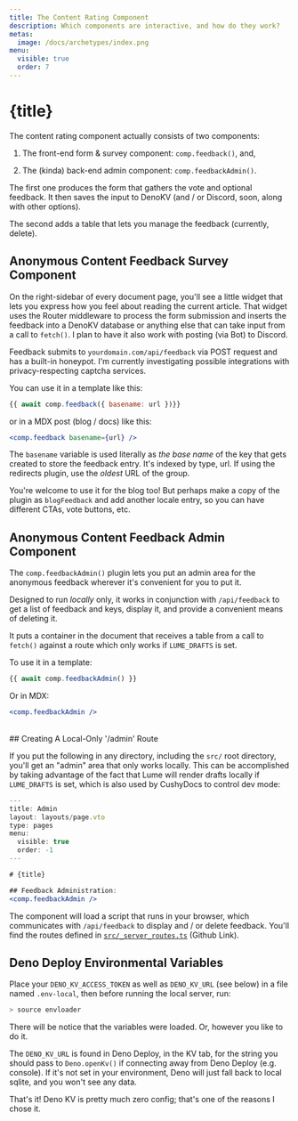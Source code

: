 ```yaml
---
title: The Content Rating Component
description: Which components are interactive, and how do they work?
metas:
  image: /docs/archetypes/index.png
menu:
  visible: true
  order: 7
---
```


# {title}

The content rating component actually consists of two components:

 1. The front-end form & survey component: `comp.feedback()`, and, 
 
 2. The (kinda) back-end admin component: `comp.feedbackAdmin()`. 

The first one produces the form that gathers the vote and optional 
feedback. It then saves the input to DenoKV (and / or Discord, soon,
along with other options).

The second adds a table that lets you manage the feedback (currently, 
delete).

## Anonymous Content Feedback Survey Component

On the right-sidebar of every document page, you'll see a little widget
that lets you express how you feel about reading the current article. That 
widget uses the Router middleware to process the form submission and inserts 
the feedback into a DenoKV database or anything else that can take input from 
a call to `fetch()`. I plan to have it also work with posting (via Bot) to 
Discord. 

Feedback submits to `yourdomain.com/api/feedback` via POST request and has a 
built-in honeypot. I'm currently investigating possible integrations
with privacy-respecting captcha services.

You can use it in a template like this:

```js
{{ await comp.feedback({ basename: url })}}
```
or in a MDX post (blog / docs) like this:

```jsx
<comp.feedback basename={url} />
```

The `basename` variable is used literally as _the base name_ of the key
that gets created to store the feedback entry. It's indexed by type, 
url. If using the redirects plugin, use the _oldest_ URL of the
group.

You're welcome to use it for the blog too! But perhaps make a copy of 
the plugin as `blogFeedback` and add another locale entry, so you can
have different CTAs, vote buttons, etc. 

## Anonymous Content Feedback Admin Component

The `comp.feedbackAdmin()` plugin lets you put an admin area for the 
anonymous feedback wherever it's convenient for you to put it. 

Designed to run _locally_ only, it works in conjunction with `/api/feedback` 
to get a list of feedback and keys, display it, and provide a convenient means
of deleting it.

It puts a container in the document that receives a table from a 
call to `fetch()` against a route which only works if `LUME_DRAFTS`
is set.

To use it in a template:

```js
{{ await comp.feedbackAdmin() }}
```

Or in MDX:

```jsx
<comp.feedbackAdmin />
```

<br />
## Creating A Local-Only '/admin' Route

If you put the following in any directory, including the `src/` root directory,
you'll get an "admin" area that only works locally. This can be accomplished by
taking advantage of the fact that Lume will render drafts locally if `LUME_DRAFTS`
is set, which is also used by CushyDocs to control dev mode:

```jsx
---
title: Admin
layout: layouts/page.vto
type: pages
menu:
  visible: true
  order: -1
---

# {title}

## Feedback Administration:
<comp.feedbackAdmin />

```

The component will load a script that runs in your browser, which communicates with 
`/api/feedback` to display and / or delete feedback. You'll find the routes defined
in [`src/_server_routes.ts`](https://github.com/timthepost/cushytext/blob/main/src/_server_routes.ts)
(Github Link).

## Deno Deploy Environmental Variables

Place your `DENO_KV_ACCESS_TOKEN` as well as `DENO_KV_URL` (see below) in a file named 
`.env-local`, then before running the local server, run:

```bash
> source envloader
```

There will be notice that the variables were loaded. Or, however you like to do it.

The `DENO_KV_URL` is found in Deno Deploy, in the KV tab, for the string you should
pass to `Deno.openKv()` if connecting away from Deno Deploy (e.g. console). If it's 
not set in your environment, Deno will just fall back to local sqlite, and you won't
see any data. 

That's it! Deno KV is pretty much zero config; that's one of the reasons I chose it.
